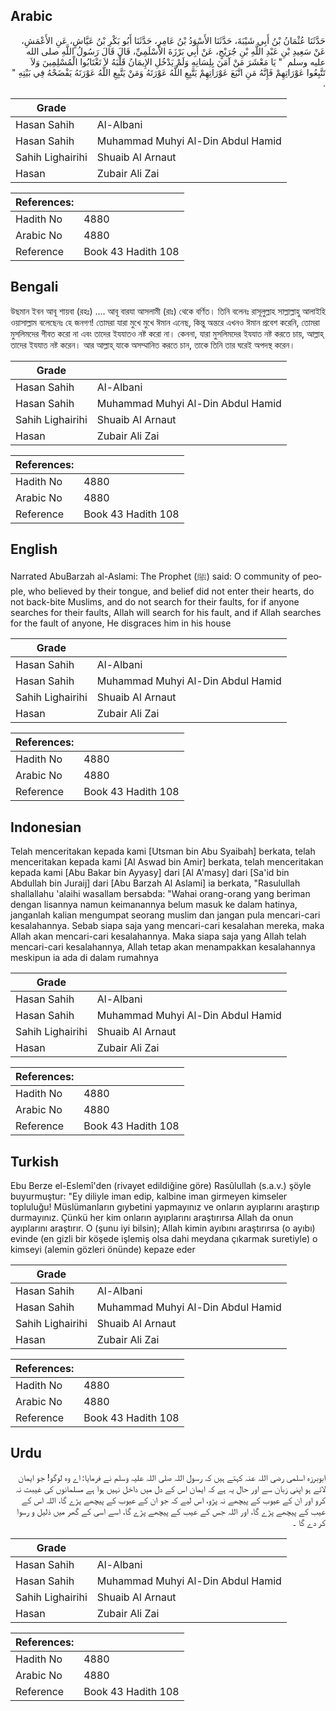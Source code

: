 ## Arabic


<div dir="rtl" lang="ar" style={{fontSize:'larger',backgroundColor:'#f8f9fa',padding:20}}>
حَدَّثَنَا عُثْمَانُ بْنُ أَبِي شَيْبَةَ، حَدَّثَنَا الأَسْوَدُ بْنُ عَامِرٍ، حَدَّثَنَا أَبُو بَكْرِ بْنُ عَيَّاشٍ، عَنِ الأَعْمَشِ، عَنْ سَعِيدِ بْنِ عَبْدِ اللَّهِ بْنِ جُرَيْجٍ، عَنْ أَبِي بَرْزَةَ الأَسْلَمِيِّ، قَالَ قَالَ رَسُولُ اللَّهِ صلى الله عليه وسلم ‏ "‏ يَا مَعْشَرَ مَنْ آمَنَ بِلِسَانِهِ وَلَمْ يَدْخُلِ الإِيمَانُ قَلْبَهُ لاَ تَغْتَابُوا الْمُسْلِمِينَ وَلاَ تَتَّبِعُوا عَوْرَاتِهِمْ فَإِنَّهُ مَنِ اتَّبَعَ عَوْرَاتِهِمْ يَتَّبِعِ اللَّهُ عَوْرَتَهُ وَمَنْ يَتَّبِعِ اللَّهُ عَوْرَتَهُ يَفْضَحْهُ فِي بَيْتِهِ ‏"‏ ‏.‏
</div>
<div style={{backgroundColor:'#f8f9fa',padding:20, marginBottom: 10}}><table> <thead> <tr> <th>Grade</th> <th></th> </tr> </thead> <tbody> <tr><td>Hasan Sahih</td><td>Al-Albani</td></tr><tr><td>Hasan Sahih</td><td>Muhammad Muhyi Al-Din Abdul Hamid</td></tr><tr><td>Sahih Lighairihi</td><td>Shuaib Al Arnaut</td></tr><tr><td>Hasan</td><td>Zubair Ali Zai</td></tr></tbody></table><table> <thead> <tr> <th>References:</th> <th></th> </tr> </thead> <tbody><tr><td>Hadith No</td><td>4880</td></tr><tr><td>Arabic No</td><td>4880</td></tr><tr><td>Reference</td><td>Book 43 Hadith 108</td></tr></tbody></table></div>

## Bengali


<div dir="ltr" lang="bn" style={{fontSize:'larger',backgroundColor:'#f8f9fa',padding:20}}>
উছমান ইবন আবূ শায়বা (রহঃ) .... আবূ বারযা আসলামী (রাঃ) থেকে বর্ণিত। তিনি বলেনঃ রাসূলুল্লাহ সাল্লাল্লাহু আলাইহি ওয়াসাল্লাম বলেছেনঃ হে জনগণ! তোমরা যারা মুখে মুখে ঈমান এনেছ, কিন্তু অন্তরে এখনও ঈমান প্রবেশ করেনি, তোমরা মুসলিমদের গীবত করো না এবং তাদের ইযযাতও নষ্ট করো না। কেননা, যারা মুসলিমদের ইযযাত নষ্ট করতে চায়, আল্লাহ্‌ তাদের ইযযাত নষ্ট করেন। আর আল্লাহ্‌ যাকে অসম্মানিত করতে চান, তাকে তিনি তার ঘরেই অপদস্থ করেন।
</div>
<div style={{backgroundColor:'#f8f9fa',padding:20, marginBottom: 10}}><table> <thead> <tr> <th>Grade</th> <th></th> </tr> </thead> <tbody> <tr><td>Hasan Sahih</td><td>Al-Albani</td></tr><tr><td>Hasan Sahih</td><td>Muhammad Muhyi Al-Din Abdul Hamid</td></tr><tr><td>Sahih Lighairihi</td><td>Shuaib Al Arnaut</td></tr><tr><td>Hasan</td><td>Zubair Ali Zai</td></tr></tbody></table><table> <thead> <tr> <th>References:</th> <th></th> </tr> </thead> <tbody><tr><td>Hadith No</td><td>4880</td></tr><tr><td>Arabic No</td><td>4880</td></tr><tr><td>Reference</td><td>Book 43 Hadith 108</td></tr></tbody></table></div>

## English


<div dir="ltr" lang="en" style={{fontSize:'larger',backgroundColor:'#f8f9fa',padding:20}}>
Narrated AbuBarzah al-Aslami: The Prophet (ﷺ) said: O community of people, who believed by their tongue, and belief did not enter their hearts, do not back-bite Muslims, and do not search for their faults, for if anyone searches for their faults, Allah will search for his fault, and if Allah searches for the fault of anyone, He disgraces him in his house
</div>
<div style={{backgroundColor:'#f8f9fa',padding:20, marginBottom: 10}}><table> <thead> <tr> <th>Grade</th> <th></th> </tr> </thead> <tbody> <tr><td>Hasan Sahih</td><td>Al-Albani</td></tr><tr><td>Hasan Sahih</td><td>Muhammad Muhyi Al-Din Abdul Hamid</td></tr><tr><td>Sahih Lighairihi</td><td>Shuaib Al Arnaut</td></tr><tr><td>Hasan</td><td>Zubair Ali Zai</td></tr></tbody></table><table> <thead> <tr> <th>References:</th> <th></th> </tr> </thead> <tbody><tr><td>Hadith No</td><td>4880</td></tr><tr><td>Arabic No</td><td>4880</td></tr><tr><td>Reference</td><td>Book 43 Hadith 108</td></tr></tbody></table></div>

## Indonesian


<div dir="ltr" lang="id" style={{fontSize:'larger',backgroundColor:'#f8f9fa',padding:20}}>
Telah menceritakan kepada kami [Utsman bin Abu Syaibah] berkata, telah menceritakan kepada kami [Al Aswad bin Amir] berkata, telah menceritakan kepada kami [Abu Bakar bin Ayyasy] dari [Al A'masy] dari [Sa'id bin Abdullah bin Juraij] dari [Abu Barzah Al Aslami] ia berkata, "Rasulullah shallallahu 'alaihi wasallam bersabda: "Wahai orang-orang yang beriman dengan lisannya namun keimanannya belum masuk ke dalam hatinya, janganlah kalian mengumpat seorang muslim dan jangan pula mencari-cari kesalahannya. Sebab siapa saja yang mencari-cari kesalahan mereka, maka Allah akan mencari-cari kesalahannya. Maka siapa saja yang Allah telah mencari-cari kesalahannya, Allah tetap akan menampakkan kesalahannya meskipun ia ada di dalam rumahnya
</div>
<div style={{backgroundColor:'#f8f9fa',padding:20, marginBottom: 10}}><table> <thead> <tr> <th>Grade</th> <th></th> </tr> </thead> <tbody> <tr><td>Hasan Sahih</td><td>Al-Albani</td></tr><tr><td>Hasan Sahih</td><td>Muhammad Muhyi Al-Din Abdul Hamid</td></tr><tr><td>Sahih Lighairihi</td><td>Shuaib Al Arnaut</td></tr><tr><td>Hasan</td><td>Zubair Ali Zai</td></tr></tbody></table><table> <thead> <tr> <th>References:</th> <th></th> </tr> </thead> <tbody><tr><td>Hadith No</td><td>4880</td></tr><tr><td>Arabic No</td><td>4880</td></tr><tr><td>Reference</td><td>Book 43 Hadith 108</td></tr></tbody></table></div>

## Turkish


<div dir="ltr" lang="tr" style={{fontSize:'larger',backgroundColor:'#f8f9fa',padding:20}}>
Ebu Berze el-Eslemî'den (rivayet edildiğine göre) Rasûlullah (s.a.v.) şöyle buyurmuştur: "Ey diliyle iman edip, kalbine iman girmeyen kimseler topluluğu! Müslümanların gıybetini yapmayınız ve onların ayıplarını araştırıp durmayınız. Çünkü her kim onların ayıplarını araştırırsa Allah da onun ayıplarını araştırır. O (şunu iyi bilsin); Allah kimin ayıbını araştırırsa (o ayıbı) evinde (en gizli bir köşede işlemiş olsa dahi meydana çıkarmak suretiyle) o kimseyi (alemin gözleri önünde) kepaze eder
</div>
<div style={{backgroundColor:'#f8f9fa',padding:20, marginBottom: 10}}><table> <thead> <tr> <th>Grade</th> <th></th> </tr> </thead> <tbody> <tr><td>Hasan Sahih</td><td>Al-Albani</td></tr><tr><td>Hasan Sahih</td><td>Muhammad Muhyi Al-Din Abdul Hamid</td></tr><tr><td>Sahih Lighairihi</td><td>Shuaib Al Arnaut</td></tr><tr><td>Hasan</td><td>Zubair Ali Zai</td></tr></tbody></table><table> <thead> <tr> <th>References:</th> <th></th> </tr> </thead> <tbody><tr><td>Hadith No</td><td>4880</td></tr><tr><td>Arabic No</td><td>4880</td></tr><tr><td>Reference</td><td>Book 43 Hadith 108</td></tr></tbody></table></div>

## Urdu


<div dir="rtl" lang="ur" style={{fontSize:'larger',backgroundColor:'#f8f9fa',padding:20}}>
ابوبرزہ اسلمی رضی اللہ عنہ کہتے ہیں کہ رسول اللہ صلی اللہ علیہ وسلم نے فرمایا: اے وہ لوگو! جو ایمان لائے ہو اپنی زبان سے اور حال یہ ہے کہ ایمان اس کے دل میں داخل نہیں ہوا ہے مسلمانوں کی غیبت نہ کرو اور ان کے عیوب کے پیچھے نہ پڑو، اس لیے کہ جو ان کے عیوب کے پیچھے پڑے گا، اللہ اس کے عیب کے پیچھے پڑے گا، اور اللہ جس کے عیب کے پیچھے پڑے گا، اسے اسی کے گھر میں ذلیل و رسوا کر دے گا ۔
</div>
<div style={{backgroundColor:'#f8f9fa',padding:20, marginBottom: 10}}><table> <thead> <tr> <th>Grade</th> <th></th> </tr> </thead> <tbody> <tr><td>Hasan Sahih</td><td>Al-Albani</td></tr><tr><td>Hasan Sahih</td><td>Muhammad Muhyi Al-Din Abdul Hamid</td></tr><tr><td>Sahih Lighairihi</td><td>Shuaib Al Arnaut</td></tr><tr><td>Hasan</td><td>Zubair Ali Zai</td></tr></tbody></table><table> <thead> <tr> <th>References:</th> <th></th> </tr> </thead> <tbody><tr><td>Hadith No</td><td>4880</td></tr><tr><td>Arabic No</td><td>4880</td></tr><tr><td>Reference</td><td>Book 43 Hadith 108</td></tr></tbody></table></div>